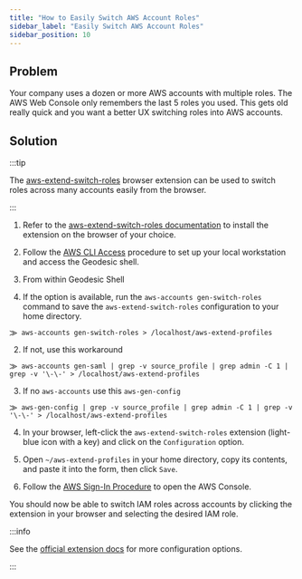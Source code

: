 ```yaml
---
title: "How to Easily Switch AWS Account Roles"
sidebar_label: "Easily Switch AWS Account Roles"
sidebar_position: 10
---
```


## Problem

Your company uses a dozen or more AWS accounts with multiple roles. The AWS Web Console only remembers the last 5 roles
you used. This gets old really quick and you want a better UX switching roles into AWS accounts.

## Solution

:::tip

The [aws-extend-switch-roles](https://github.com/tilfinltd/aws-extend-switch-roles) browser extension can be used to
switch roles across many accounts easily from the browser.

:::

1. Refer to the [aws-extend-switch-roles documentation](https://github.com/tilfinltd/aws-extend-switch-roles#install) to
   install the extension on the browser of your choice.

2. Follow the
   [AWS CLI Access](https://github.com/BrightDotAi/infrastructure/blob/main/docs/authentication/onboarding.md#aws-cli-access)
   procedure to set up your local workstation and access the Geodesic shell.

3. From within Geodesic Shell

4. If the option is available, run the `aws-accounts gen-switch-roles` command to save the `aws-extend-switch-roles`
   configuration to your home directory.

```
⨠ aws-accounts gen-switch-roles > /localhost/aws-extend-profiles
```

2. If not, use this workaround

```
⨠ aws-accounts gen-saml | grep -v source_profile | grep admin -C 1 | grep -v '\-\-' > /localhost/aws-extend-profiles
```

3. If no `aws-accounts` use this `aws-gen-config`

```
⨠ aws-gen-config | grep -v source_profile | grep admin -C 1 | grep -v '\-\-' > /localhost/aws-extend-profiles
```

4. In your browser, left-click the `aws-extend-switch-roles` extension (light-blue icon with a key) and click on the
   `Configuration` option.

5. Open `~/aws-extend-profiles` in your home directory, copy its contents, and paste it into the form, then click
   `Save`.

6. Follow the
   [AWS Sign-In Procedure](https://github.com/BrightDotAi/infrastructure/blob/main/docs/authentication/onboarding.md#aws-console-sign-in-via-okta-apps-dashboard)
   to open the AWS Console.

You should now be able to switch IAM roles across accounts by clicking the extension in your browser and selecting the
desired IAM role.

:::info

See the [official extension docs](https://github.com/tilfinltd/aws-extend-switch-roles#configuration) for more
configuration options.

:::
